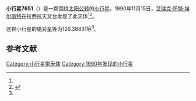 {{Infobox planet
| bgcolour = #FFFFC0
| name = 7651 Villeneuve
| symbol = 
| image = 
| caption = 
| discovery = yes
| discovery_ref = 
| discoverer = [[艾瑞克·怀特·埃尔斯特|艾瑞克·怀特·埃尔斯特]]
| discovery_site = [[拉西拉天文台|拉西拉天文台]] 
| discovered = 1990年11月15日
| designations = yes
| mp_name = 
| named_after = 
| alt_names = 1990 VD6/ 1988 GR2 / 1989 RG2
| mp_category = [[主带小行星|主带小行星]]
| orbit_ref = <ref name="a">[http://ssd.jpl.nasa.gov/sbdb.cgi?sstr=7651 7651 Villeneuve] {{Wayback|url=http://ssd.jpl.nasa.gov/sbdb.cgi?sstr=7651 |date=20210827032719 }}，小行星數據庫瀏覽器（JPL Small-Body Database Browser）－[[美国国家航空航天局|美国国家航空航天局]]喷气推进实验室</ref>
| epoch = 2456400.5 (2013年4月18日更新)
| aphelion = {{convert|3.1720618|AU|km|3|abbr=on|lk=out}}
| perihelion = {{convert|2.3942674|AU|km|3|abbr=on}}
| semimajor = {{convert|2.7831646|AU|km|3|abbr=on}}
| eccentricity = 0.139732
| period = 1695.925544 [[日|日]]<br />4.64[[儒略年|儒略年]]
| avg_speed = 
| inclination = 9.21893
| asc_node = 164.73326
| mean_anomaly = 
| arg_peri = 126.38831
| satellites = 
| physical_characteristics = yes
| dimensions = 
| mass = 
| density = 
| surface_grav = 
| escape_velocity = 
| sidereal_day = 
| axial_tilt = 
| pole_ecliptic_lat = 
| pole_ecliptic_lon = 
| albedo = 
| temperatures= 
| temp_name1 = 
| mean_temp_1 = 
| max_temp_1 = 
| temp_name2 = 
| max_temp_2 = 
| spectral_type = 
| abs_magnitude = 126.38831
}}

'''小行星7651'''（{{lang-en|7651 Villeneuve}}）是一颗围绕[[太阳|太阳]][[公转|公转]]的[[小行星|小行星]]。1990年11月15日，[[艾瑞克·怀特·埃尔斯特|艾瑞克·怀特·埃尔斯特]]在拉西拉天文台发现了此天体<ref name="a" /><ref>{{cite news|title=小行星列表|url=http://cfa-www.harvard.edu/iau/lists/NumberedMPs.txt|accessdate=2013-07-08|newspaper=哈佛大学|archive-date=2008-05-17|archive-url=https://web.archive.org/web/20080517010638/http://cfa-www.harvard.edu/iau/lists/NumberedMPs.txt|dead-url=no}}</ref>。

这颗小行星的[[绝对星等|绝对星等]]为126.38831等<ref name="a" />。

==参考文献==
{{reflist}}
{{Minor Planet Number|[[小行星7650|小行星7650]]|[[小行星7652|小行星7652]]}}

{{小天体}}

[[Category:小行星带天体|Category:小行星带天体]]
[[Category:1990年发现的小行星|Category:1990年发现的小行星]]

{{asteroid-stub}}